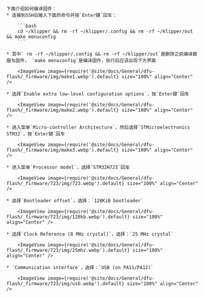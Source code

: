 

    下面介绍如何编译固件：
    * 连接到SSH后输入下面的命令并按`Enter键`回车：

        ```bash
        cd ~/klipper && rm -rf ~/klipper/.config && rm -rf ~/klipper/out && make menuconfig
        ```

    * 其中` rm -rf ~/klipper/.config && rm -rf ~/klipper/out`是删除之前编译数据与固件， `make menuconfig`是编译固件，执行后应该出现下方界面

        <ImageView image={require('@site/docs/General/dfu-flash/_firmware/img/make1.webp').default} size="100%" align="Center" />

    * 选择`Enable extra low-level configuration options`，按`Enter键`回车

        <ImageView image={require('@site/docs/General/dfu-flash/_firmware/img/make2.webp').default} size="100%" align="Center" />

    * 进入菜单`Micro-controller Architecture`，然后选择`STMicroelectronics STM32`，按`Enter键`回车

        <ImageView image={require('@site/docs/General/dfu-flash/_firmware/img/make3.webp').default} size="100%" align="Center" />

    * 进入菜单`Processor model`，选择`STM32H723`回车

        <ImageView image={require('@site/docs/General/dfu-flash/_firmware/723/img/723.webp').default} size="100%" align="Center" />

    * 选择`Bootloader offset`，选择：`128KiB bootloader`

        <ImageView image={require('@site/docs/General/dfu-flash/_firmware/723/img/128kb.webp').default} size="100%" align="Center" />

    * 选择`Clock Reference (8 MHz crystal)`，选择：`25 MHz crystal`

        <ImageView image={require('@site/docs/General/dfu-flash/_firmware/723/img/25mhz.webp').default} size="100%" align="Center" />

    * `Communication interface`，选择：`USB (on PA11/PA12)`

        <ImageView image={require('@site/docs/General/dfu-flash/_firmware/723/img/usb.webp').default} size="100%" align="Center" />

